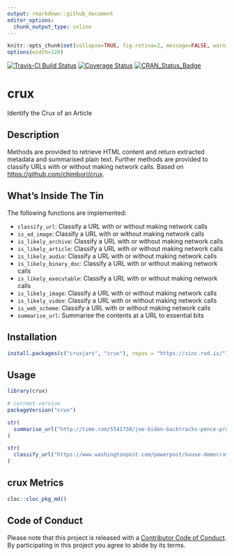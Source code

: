 ```yaml
---
output: rmarkdown::github_document
editor_options: 
  chunk_output_type: inline
---
```

```r
knitr::opts_chunk$set(collapse=TRUE, fig.retina=2, message=FALSE, warning=FALSE)
options(width=120)
```

[![Travis-CI Build Status](https://travis-ci.org/hrbrmstr/crux.svg?branch=master)](https://travis-ci.org/hrbrmstr/crux) 
[![Coverage Status](https://codecov.io/gh/hrbrmstr/crux/branch/master/graph/badge.svg)](https://codecov.io/gh/hrbrmstr/crux)
[![CRAN_Status_Badge](http://www.r-pkg.org/badges/version/crux)](https://cran.r-project.org/package=crux)

# crux

Identify the Crux of an Article

## Description

Methods are provided to retrieve HTML content and return extracted
metadata and summarised plain text. Further methods are provided to classify
URLs with or without making network calls. Based on <https://github.com/chimbori/crux>.
    
## What's Inside The Tin

The following functions are implemented:

- `classify_url`:	Classify a URL with or without making network calls
- `is_ad_image`:	Classify a URL with or without making network calls
- `is_likely_archive`:	Classify a URL with or without making network calls
- `is_likely_article`:	Classify a URL with or without making network calls
- `is_likely_audio`:	Classify a URL with or without making network calls
- `is_likely_binary_doc`:	Classify a URL with or without making network calls
- `is_likely_executable`:	Classify a URL with or without making network calls
- `is_likely_image`:	Classify a URL with or without making network calls
- `is_likely_video`:	Classify a URL with or without making network calls
- `is_web_scheme`:	Classify a URL with or without making network calls
- `summarise_url`:	Summarise the contents at a URL to essential bits

## Installation

```r
install.packages(c("cruxjars", "crux"), repos = "https://cinc.rud.is/")
```

## Usage

```r
library(crux)

# current version
packageVersion("crux")

```

```r
str(
  summarise_url("http://time.com/5541738/joe-biden-backtracks-pence-praise-criticism/"), 1
)
```

```r
str(
  classify_url("https://www.washingtonpost.com/powerpost/house-democrats-explode-in-recriminations-as-liberals-lash-out-at-moderates/2019/02/28/c3d163fe-3b87-11e9-a06c-3ec8ed509d15_story.html")
)
```

## crux Metrics

```r
cloc::cloc_pkg_md()
```

## Code of Conduct

Please note that this project is released with a [Contributor Code of Conduct](CONDUCT.md). 
By participating in this project you agree to abide by its terms.
